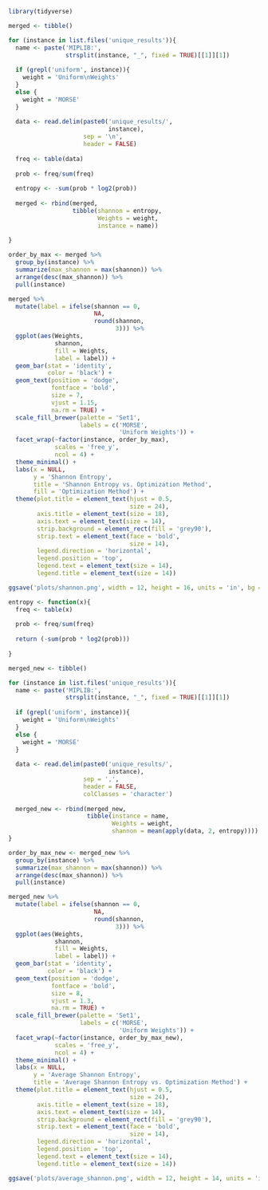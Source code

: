 ```{r}
library(tidyverse)
```

```{r}
merged <- tibble()

for (instance in list.files('unique_results')){
  name <- paste('MIPLIB:',
                strsplit(instance, "_", fixed = TRUE)[[1]][1])
  
  if (grepl('uniform', instance)){
    weight = 'Uniform\nWeights'
  }
  else {
    weight = 'MORSE'
  }
  
  data <- read.delim(paste0('unique_results/',
                            instance), 
                     sep = '\n',
                     header = FALSE)
  
  freq <- table(data)
  
  prob <- freq/sum(freq)
  
  entropy <- -sum(prob * log2(prob))
  
  merged <- rbind(merged,
                  tibble(shannon = entropy,
                         Weights = weight,
                         instance = name))
  
}
```

```{r}
order_by_max <- merged %>%
  group_by(instance) %>%
  summarize(max_shannon = max(shannon)) %>%
  arrange(desc(max_shannon)) %>%
  pull(instance)
```


```{r}
merged %>%
  mutate(label = ifelse(shannon == 0,
                        NA,
                        round(shannon,
                              3))) %>%
  ggplot(aes(Weights,
             shannon,
             fill = Weights,
             label = label)) +
  geom_bar(stat = 'identity',
           color = 'black') +
  geom_text(position = 'dodge',
            fontface = 'bold',
            size = 7,
            vjust = 1.15,
            na.rm = TRUE) +
  scale_fill_brewer(palette = 'Set1',
                    labels = c('MORSE',
                               'Uniform Weights')) +
  facet_wrap(~factor(instance, order_by_max),
             scales = 'free_y',
             ncol = 4) +
  theme_minimal() +
  labs(x = NULL,
       y = 'Shannon Entropy',
       title = 'Shannon Entropy vs. Optimization Method',
       fill = 'Optimization Method') +
  theme(plot.title = element_text(hjust = 0.5,
                                  size = 24),
        axis.title = element_text(size = 18),
        axis.text = element_text(size = 14),
        strip.background = element_rect(fill = 'grey90'),
        strip.text = element_text(face = 'bold',
                                  size = 14),
        legend.direction = 'horizontal',
        legend.position = 'top',
        legend.text = element_text(size = 14),
        legend.title = element_text(size = 14))

ggsave('plots/shannon.png', width = 12, height = 16, units = 'in', bg = 'white')
```

```{r}
entropy <- function(x){
  freq <- table(x)
  
  prob <- freq/sum(freq)
  
  return (-sum(prob * log2(prob)))
                   
}

merged_new <- tibble()

for (instance in list.files('unique_results')){
  name <- paste('MIPLIB:',
                strsplit(instance, "_", fixed = TRUE)[[1]][1])
  
  if (grepl('uniform', instance)){
    weight = 'Uniform\nWeights'
  }
  else {
    weight = 'MORSE'
  }
  
  data <- read.delim(paste0('unique_results/',
                            instance), 
                     sep = ',',
                     header = FALSE,
                     colClasses = 'character')
  
  merged_new <- rbind(merged_new,
                      tibble(instance = name,
                             Weights = weight,
                             shannon = mean(apply(data, 2, entropy))))
}
```

```{r}
order_by_max_new <- merged_new %>%
  group_by(instance) %>%
  summarize(max_shannon = max(shannon)) %>%
  arrange(desc(max_shannon)) %>%
  pull(instance)
```

```{r}
merged_new %>% 
  mutate(label = ifelse(shannon == 0,
                        NA,
                        round(shannon,
                              3))) %>%
  ggplot(aes(Weights,
             shannon,
             fill = Weights,
             label = label)) +
  geom_bar(stat = 'identity',
           color = 'black') +
  geom_text(position = 'dodge',
            fontface = 'bold',
            size = 8,
            vjust = 1.3,
            na.rm = TRUE) +
  scale_fill_brewer(palette = 'Set1',
                    labels = c('MORSE',
                               'Uniform Weights')) +
  facet_wrap(~factor(instance, order_by_max_new),
             scales = 'free_y',
             ncol = 4) +
  theme_minimal() +
  labs(x = NULL,
       y = 'Average Shannon Entropy',
       title = 'Average Shannon Entropy vs. Optimization Method') +
  theme(plot.title = element_text(hjust = 0.5,
                                  size = 24),
        axis.title = element_text(size = 18),
        axis.text = element_text(size = 14),
        strip.background = element_rect(fill = 'grey90'),
        strip.text = element_text(face = 'bold',
                                  size = 14),
        legend.direction = 'horizontal',
        legend.position = 'top',
        legend.text = element_text(size = 14),
        legend.title = element_text(size = 14))

ggsave('plots/average_shannon.png', width = 12, height = 14, units = 'in', bg = 'white')
```